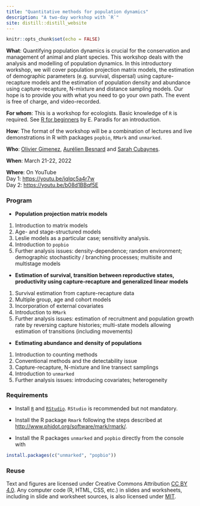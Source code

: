 ```yaml
---
title: "Quantitative methods for population dynamics"
description: "A two-day workshop with `R`"
site: distill::distill_website
---
```


```r
knitr::opts_chunk$set(echo = FALSE)
```

**What**: Quantifying population dynamics is crucial for the conservation and management of animal and plant species. This workshop deals with the analysis and modelling of population dynamics. In this introductory workshop, we will cover population projection matrix models, the estimation of demographic parameters (e.g. survival, dispersal) using capture-recapture models and the estimation of population density and abundance using capture-recapture, N-mixture and distance sampling models. Our hope is to provide you with what you need to go your own path. The event is free of charge, and video-recorded. 

**For whom**: This is a workshop for ecologists. Basic knowledge of `R` is required. See [R for beginners](https://cran.r-project.org/doc/contrib/Paradis-rdebuts_en.pdf) by E. Paradis for an introduction.

**How**: The format of the workshop will be a combination of lectures and live demonstrations in R with packages `popbio`, `RMark` and `unmarked`.

**Who**: [Olivier Gimenez](https://twitter.com/oaggimenez), [Aurélien Besnard](https://twitter.com/abesnardEPHE) and [Sarah Cubaynes](https://twitter.com/sarahcubaynes).  

**When**: March 21-22, 2022

**Where**: On YouTube     
Day 1: <https://youtu.be/iqlqc5a4r7w>    
Day 2: <https://youtu.be/b08d1BBqf5E>

### Program 

+ **Population projection matrix models**
1. Introduction to matrix models
2. Age- and stage-structured models
3. Leslie models as a particular case; sensitivity analysis.
4. Introduction to `popbio`
5. Further analysis issues: density-dependence; random environment; demographic stochasticity / branching processes; multisite and multistage models

+ **Estimation of survival, transition between reproductive states, productivity using capture-recapture and generalized linear models**
1. Survival estimation from capture-recapture data
2. Multiple group, age and cohort models
3. Incorporation of external covariates
4. Introduction to `RMark`
5. Further analysis issues: estimation of recruitment and population growth rate by reversing capture histories; multi-state models allowing estimation of transitions (including movements)

+ **Estimating abundance and density of populations**
1. Introduction to counting methods 
2. Conventional methods and the detectability issue
3. Capture-recapture, N-mixture and line transect samplings
4. Introduction to `unmarked`
5. Further analysis issues: introducing covariates; heterogeneity

### Requirements

+ Install [`R`](https://cloud.r-project.org/) and [`RStudio`](https://rstudio.com/products/rstudio/download/#download). `RStudio` is recommended but not mandatory. 

+ Install the R package `Rmark` following the steps described at <http://www.phidot.org/software/mark/rmark/>.

+ Install the R packages `unmarked` and `popbio` directly from the console with
```r
install.packages(c("unmarked", "popbio"))
```

### Reuse {.appendix}

Text and figures are licensed under Creative Commons Attribution [CC BY 4.0](https://creativecommons.org/licenses/by/4.0/). Any computer code (R, HTML, CSS, etc.) in slides and worksheets, including in slide and worksheet sources, is also licensed under [MIT](https://github.com/oliviergimenez/popdyn-workshop/blob/master/LICENSE.md). 
